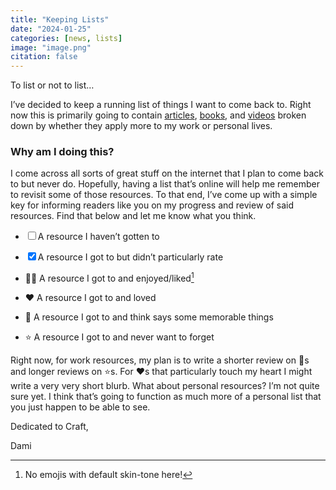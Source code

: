 ```yaml
---
title: "Keeping Lists"
date: "2024-01-25"
categories: [news, lists]
image: "image.png"
citation: false
---
```


To list or not to list...

I've decided to keep a running list of things I want to come back to. Right now this is primarily going to contain [articles](../../lists/articles/index.qmd), [books](../../lists/books/index.qmd), and [videos](../../lists/videos/index.qmd) broken down by whether they apply more to my work or personal lives.

### Why am I doing this?

I come across all sorts of great stuff on the internet that I plan to come back to but never do. Hopefully, having a list that's online will help me remember to revisit some of those resources. To that end, I've come up with a simple key for informing readers like you on my progress and review of said resources. Find that below and let me know what you think.

-   [ ] A resource I haven't gotten to

-   [x] A resource I got to but didn't particularly rate

-   👍🏾 A resource I got to and enjoyed/liked[^1]

-   ❤️ A resource I got to and loved

-   💎 A resource I got to and think says some memorable things

-   ⭐ A resource I got to and never want to forget

[^1]: No emojis with default skin-tone here!

Right now, for work resources, my plan is to write a shorter review on 💎s and longer reviews on ⭐s. For ❤️s that particularly touch my heart I might write a very very short blurb. What about personal resources? I'm not quite sure yet. I think that's going to function as much more of a personal list that you just happen to be able to see.

Dedicated to Craft,

Dami
